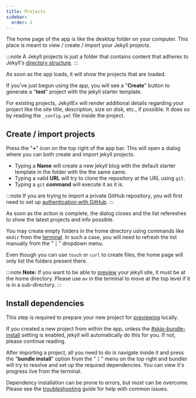 ```yaml
---
title: Projects
sidebar:
  order: 1
---
```



The home page of the app is like the desktop folder on your computer. This place is meant to view / create / import your Jekyll projects.

:::note
A Jekyll projects is just a folder that contains content that adheres to Jekyll's [directory structure](https://jekyllrb.com/docs/structure/).
:::

As soon as the app loads, it will show the projects that are loaded.

If you've just begun using the app, you will see a "**Create**" button to generate a "**test**" project with the jekyll starter template.

For existing projects, JekyllEx will render additional details regarding your project like the site title, description, size on disk, etc., if possible. It does so by reading the `_config.yml` file inside the project.

## Create / import projects

Press the "**+**" icon on the top right of the app bar. This will open a dialog where you can both create and import jekyll projects.

* Typing a **Name** will create a new jekyll blog with the default starter template in the folder with the the same same.
* Typing a valid **URL** will try to clone the repository at the URL using `git`.
* Typing a `git` **command** will execute it as it is.

:::note
If you are trying to import a private GitHub repository, you will first need to set up [authentication with GitHub](https://docs.jekyllex.xyz/settings#authentication).
:::

As soon as the action is complete, the dialog closes and the list refereshes to show the latest projects and info possible.

You may create empty folders in the home directory using commands like `mkdir` from the [terminal](https://docs.jekyllex.xyz/usage/terminal "mention"). In such a case, you will need to refresh the list manually from the "**⋮**" dropdown menu.

Even though you can use `touch` or `curl` to create files, the home page will only list the folders present there.

:::note
**Note:** If you want to be able to [preview](https://docs.jekyllex.xyz/usage/previewing) your jekyll site, it must be at the home directory. Please use `mv` in the terminal to move at the top level if it is in a sub-directory.
:::

## Install dependencies

This step is required to prepare your new project for [previewing](https://docs.jekyllex.xyz/usage/previewing "mention") locally.

If you created a new project from within the app, unless the [#skip-bundle-install](https://docs.jekyllex.xyz/settings#skip-bundle-install "mention") setting is enabled, jekyll will automatically do this for you. If not, please continue reading.

After importing a project, all you need to do is navigate inside it and press the "**bundle install**" option from the "**⋮**" menu on the top right and bundler will try to resolve and set up the required dependencies. You can view it's progress live from the terminal.

Dependency installation can be prone to errors, but most can be overcome. Please see the [troubleshooting](https://docs.jekyllex.xyz/other/troubleshooting "mention") guide for help with common issues.
